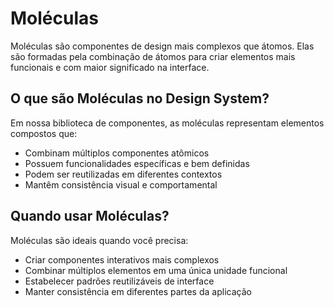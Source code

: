 
<Meta title="Design System/Molecules/About" />

# Moléculas

Moléculas são componentes de design mais complexos que átomos. Elas são formadas pela combinação de átomos para criar elementos mais funcionais e com maior significado na interface.

## O que são Moléculas no Design System?

Em nossa biblioteca de componentes, as moléculas representam elementos compostos que:

- Combinam múltiplos componentes atômicos
- Possuem funcionalidades específicas e bem definidas
- Podem ser reutilizadas em diferentes contextos
- Mantêm consistência visual e comportamental

## Quando usar Moléculas?

Moléculas são ideais quando você precisa:
- Criar componentes interativos mais complexos
- Combinar múltiplos elementos em uma única unidade funcional
- Estabelecer padrões reutilizáveis de interface
- Manter consistência em diferentes partes da aplicação
